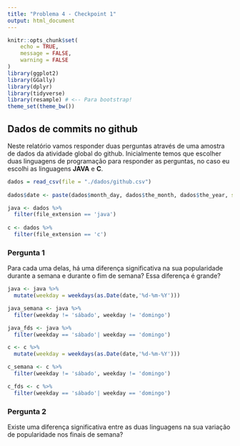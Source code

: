 ```yaml
---
title: "Problema 4 - Checkpoint 1"
output: html_document
---
```


```r
knitr::opts_chunk$set(
	echo = TRUE,
	message = FALSE,
	warning = FALSE
)
library(ggplot2)
library(GGally)
library(dplyr)
library(tidyverse)
library(resample) # <-- Para bootstrap!
theme_set(theme_bw())
```

## Dados de commits no github

Neste relatório vamos responder duas perguntas através de uma amostra de dados da atividade global do github. Inicialmente temos que escolher duas linguagens de programação para responder as perguntas, no caso eu escolhi as linguagens **JAVA** e **C**.

```r

dados = read_csv(file = "./dados/github.csv") 
  
dados$date <- paste(dados$month_day, dados$the_month, dados$the_year, sep = "-")

java <- dados %>% 
  filter(file_extension == 'java')  
  
c <- dados %>% 
  filter(file_extension == 'c')

```


### Pergunta 1

Para cada uma delas, há uma diferença significativa na sua popularidade durante a semana e durante o fim de semana? Essa diferença é grande?

```r

java <- java %>% 
  mutate(weekday = weekdays(as.Date(date,'%d-%m-%Y')))

java_semana <- java %>% 
  filter(weekday != 'sábado', weekday != 'domingo')

java_fds <- java %>% 
  filter(weekday == 'sábado'| weekday == 'domingo')

c <- c %>% 
  mutate(weekday = weekdays(as.Date(date,'%d-%m-%Y')))

c_semana <- c %>% 
  filter(weekday != 'sábado', weekday != 'domingo')

c_fds <- c %>% 
  filter(weekday == 'sábado'| weekday == 'domingo')

```


### Pergunta 2

Existe uma diferença significativa entre as duas linguagens na sua variação de popularidade nos finais de semana?


